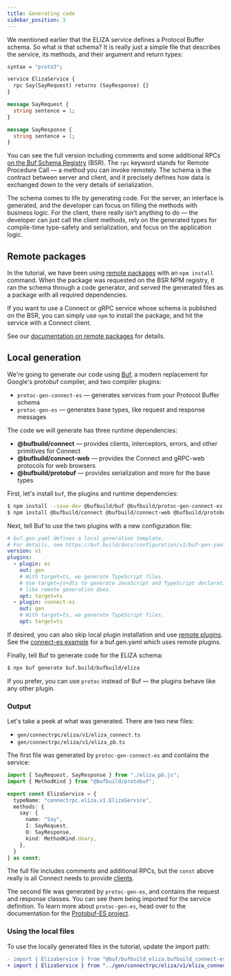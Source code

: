 ```yaml
---
title: Generating code
sidebar_position: 3
---
```


We mentioned earlier that the ELIZA service defines a Protocol Buffer schema.
So what _is_ that schema? It is really just a simple file that describes the
service, its methods, and their argument and return types:

```protobuf
syntax = "proto3";

service ElizaService {
  rpc Say(SayRequest) returns (SayResponse) {}
}

message SayRequest {
  string sentence = 1;
}

message SayResponse {
  string sentence = 1;
}
```

You can see the full version including comments and some additional RPCs
[on the Buf Schema Registry](https://buf.build/connectrpc/eliza/file/main:connectrpc/eliza/v1/eliza.proto) (BSR).
The `rpc` keyword stands for Remote Procedure Call — a method you can invoke
remotely. The schema is the contract between server and client, and it
precisely defines how data is exchanged down to the very details of
serialization.

The schema comes to life by generating code. For the server, an interface
is generated, and the developer can focus on filling the methods with business
logic. For the client, there really isn't anything to do — the developer can
just call the client methods, rely on the generated types for compile-time
type-safety and serialization, and focus on the application logic.


## Remote packages

In the tutorial, we have been using [remote packages](https://buf.build/docs/bsr/remote-packages/npm) with an `npm install`
command. When the package was requested on the BSR NPM registry, it ran
the schema through a code generator, and served the generated files as a
package with all required dependencies.

If you want to use a Connect or gRPC service whose schema is published on the
BSR, you can simply use `npm` to install the package, and hit the service with
a Connect client.

See our [documentation on remote packages](https://buf.build/docs/bsr/remote-packages/overview)
for details.

## Local generation

We're going to generate our code using [Buf](https://buf.build/product/cli/),
a modern replacement for Google's protobuf compiler, and two compiler
plugins:

- `protoc-gen-connect-es` — generates services from your Protocol Buffer schema
- `protoc-gen-es` — generates base types, like request and response messages

The code we will generate has three runtime dependencies:

- **@bufbuild/connect** — provides clients, interceptors, errors, and other primitives for Connect
- **@bufbuild/connect-web** — provides the Connect and gRPC-web protocols for web browsers
- **@bufbuild/protobuf** — provides serialization and more for the base types

First, let's install `buf`, the plugins and runtime dependencies:

```bash
$ npm install --save-dev @bufbuild/buf @bufbuild/protoc-gen-connect-es @bufbuild/protoc-gen-es
$ npm install @bufbuild/connect @bufbuild/connect-web @bufbuild/protobuf
```

Next, tell Buf to use the two plugins with a new configuration file:

```yaml title="buf.gen.yaml"
# buf.gen.yaml defines a local generation template.
# For details, see https://buf.build/docs/configuration/v1/buf-gen-yaml
version: v1
plugins:
  - plugin: es
    out: gen
    # With target=ts, we generate TypeScript files.
    # Use target=js+dts to generate JavaScript and TypeScript declaration files
    # like remote generation does.
    opt: target=ts
  - plugin: connect-es
    out: gen
    # With target=ts, we generate TypeScript files.
    opt: target=ts
```

If desired, you can also skip local plugin installation and use [remote plugins](https://buf.build/docs/bsr/remote-plugins/overview).
See the [connect-es example](https://buf.build/docs/bsr/remote-plugins/usage#connect-web)
for a buf.gen.yaml which uses remote plugins.

Finally, tell Buf to generate code for the ELIZA schema:

```bash
$ npx buf generate buf.build/bufbuild/eliza
```

If you prefer, you can use `protoc` instead of Buf — the plugins behave like
any other plugin.

### Output

Let's take a peek at what was generated. There are two new files:

- `gen/connectrpc/eliza/v1/eliza_connect.ts`
- `gen/connectrpc/eliza/v1/eliza_pb.ts`

The first file was generated by `protoc-gen-connect-es` and contains the
service:

```ts
import { SayRequest, SayResponse } from "./eliza_pb.js";
import { MethodKind } from "@bufbuild/protobuf";

export const ElizaService = {
  typeName: "connectrpc.eliza.v1.ElizaService",
  methods: {
    say: {
      name: "Say",
      I: SayRequest,
      O: SayResponse,
      kind: MethodKind.Unary,
    },
  }
} as const;
```
The full file includes comments and additional RPCs, but the `const`
above really is all Connect needs to provide [clients](/docs/web/using-clients).

The second file was generated by `protoc-gen-es`, and contains the request and
response classes. You can see them being imported for the service definition.
To learn more about `protoc-gen-es`, head over to the documentation for the
[Protobuf-ES project](https://github.com/bufbuild/protobuf-es/blob/main/docs/generated_code.md).


### Using the local files

To use the locally generated files in the tutorial, update the import path:

```diff
- import { ElizaService } from "@buf/bufbuild_eliza.bufbuild_connect-es/connectrpc/eliza/v1/eliza_connect";
+ import { ElizaService } from "../gen/connectrpc/eliza/v1/eliza_connect";
```
